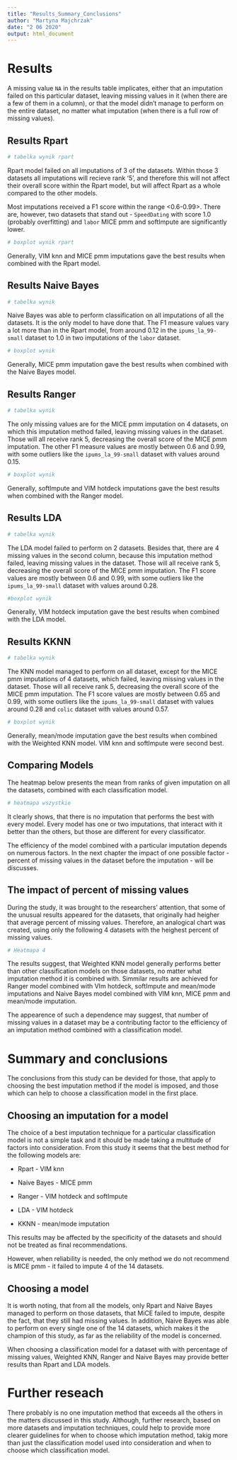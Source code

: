 ```yaml
---
title: "Results_Summary_Conclusions"
author: "Martyna Majchrzak"
date: "2 06 2020"
output: html_document
---
```


# Results

A missing value `NA` in the results table implicates, either that an imputation failed on this particular dataset, leaving missing values in it (when there are a few of them in a column), or that the model didn't manage to perform on the entire dataset, no matter what imputation (when there is a full row of missing values).

## Results Rpart

```r
# tabelka wynik rpart
```

Rpart model failed on all imputations of 3 of the datasets. Within those 3 datasets all imputations will recieve rank '5', and therefore this will not affect their overall score within the Rpart model, but will affect Rpart as a whole compared to the other models.

Most imputations received a F1 score within the range <0.6-0.99>. There are, however, two datasets that stand out - `SpeedDating` with score 1.0 (probably overfitting) and `labor` MICE pmm and softImpute are significantly lower.


```r
# boxplot wynik rpart
```

Generally, VIM knn and MICE pmm imputations gave the best results when combined with the Rpart model.

## Results Naive Bayes


```r
# tabelka wynik 
```
Naive Bayes was able to perform classification on all imputations of all the datasets. It is the only model to have done that.
The F1 measure values vary a lot more than in the Rpart model, from around 0.12 in the `ipums_la_99-small` dataset to 1.0 in two imputations of the `labor` dataset.


```r
# boxplot wynik
```

Generally, MICE pmm imputation gave the best results when combined with the Naive Bayes model.


## Results Ranger

```r
# tabelka wynik 
```

The only missing values are for the MICE pmm imputation on 4 datasets, on which this imputation method failed, leaving missing values in the dataset. Those will all receive rank 5, decreasing the overall score of the MICE pmm imputation.
The other F1 measure values are mostly between 0.6 and 0.99, with some outliers like the `ipums_la_99-small` dataset with values around 0.15.

```r
# boxplot wynik 
```
Generally, softImpute and VIM hotdeck imputations gave the best results when combined with the Ranger model.

## Results LDA

```r
# tabelka wynik 
```

The LDA model failed to perform on 2 datasets. Besides that, there are 4 missing values in the second column, because this imputation method failed, leaving missing values in the dataset. Those will all receive rank 5, decreasing the overall score of the MICE pmm imputation.
The F1 score values are mostly between 0.6 and 0.99, with some outliers like the `ipums_la_99-small` dataset with values around 0.28.

```r
#boxplot wynik 
```

Generally, VIM hotdeck imputation gave the best results when combined with the LDA model.

## Results KKNN

```r
# tabelka wynik 
```

The KNN model managed to perform on all dataset, except for the MICE pmm imputations of 4 datasets, which failed, leaving missing values in the dataset. Those will all receive rank 5, decreasing the overall score of the MICE pmm imputation.
The F1 score values are mostly between 0.65 and 0.99, with some outliers like the `ipums_la_99-small` dataset with values around 0.28 and `colic` dataset with values around 0.57.

```r
# boxplot wynik 
```

Generally, mean/mode imputation gave the best results when combined with the Weighted KNN model. VIM knn and softImpute were second best.


## Comparing Models

The heatmap below presents the mean from ranks of given imputation on all the datasets, combined with each classification model.

```r
# heatmapa wszystkie
```

It clearly shows, that there is no imputation that performs the best with every model. Every model has one or two imputations, that interact with it better than the others, but those are different for every classificator. 

The efficiency of the model combined with a particular imputation depends on numerous factors. In the next chapter the impact of one possible factor - percent of missing values in the dataset before the imputation - will be discusses.

## The impact of percent of missing values

During the study, it was brought to the researchers' attention, that some of the unusual results appeared for the datasets, that originally had heigher that average percent of missing values.
Therefore, an analogical chart was created, using only the following 4 datasets with the heighest percent of missing values.

```r
# Heatmapa 4
```

The results suggest, that Weighted KNN model generally performs better than other classification models on those datasets, no matter what imputation method it is combined with. Simmilar results are achieved for Ranger model combined with VIm hotdeck, softImpute and mean/mode imputations and Naive Bayes model combined with VIM knn, MICE pmm and mean/mode imputation.

The appearence of such a dependence may suggest, that number of missing values in a dataset may be a contributing factor to the efficiency of an imputation method combined with a classification model.

# Summary and conclusions

The conclusions from this study can be devided for those, that apply to choosing the best imputation method if the model is imposed, and those which can help to choose a classification model in the first place.

## Choosing an imputation for a model

The choice of a best imputation technique for a particular classification model is not a simple task and it should be made taking a multitude of factors into consideration. From this study it seems that the best method for the following models are:

- Rpart - VIM knn

- Naive Bayes - MICE pmm

- Ranger - VIM hotdeck and softImpute

- LDA - VIM hotdeck

- KKNN - mean/mode imputation

This results may be affected by the specificity of the datasets and should not be treated as final recommendations.

However, when reliability is needed, the only method we do not recommend is MICE pmm - it failed to impute 4 of the 14 datasets.

## Choosing a model

It is worth noting, that from all the models, only Rpart and Naive Bayes managed to perform on those datasets, that MiCE failed to impute, despite the fact, that they still had missing values. In addition, Naive Bayes was able to perform on every single one of the 14 datasets, which makes it the champion of this study, as far as the reliability of the model is concerned.

When choosing a classification model for a dataset with with percentage of missing values, Weighted KNN, Ranger and Naive Bayes may provide better results than Rpart and LDA models. 


# Further reseach

There probably is no one imputation method that exceeds all the others in the matters discussed in this study. Although, further research, based on more datasets and imputation techniques, could help to provide more clearer guidelines for when to choose which imputation method, takig more than just the classification model used into consideration and when to choose which classification model.
